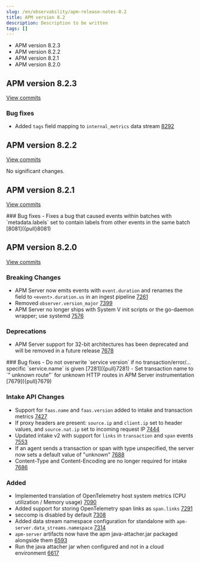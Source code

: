 ```yaml
---
slug: /en/observability/apm-release-notes-8.2
title: APM version 8.2
description: Description to be written
tags: []
---
```


<div id="apm-release-notes-8.2"></div>

* <DocLink slug="/en/observability/apm-release-notes-8.2" section="apm-version-823">APM version 8.2.3</DocLink>
* <DocLink slug="/en/observability/apm-release-notes-8.2" section="apm-version-822">APM version 8.2.2</DocLink>
* <DocLink slug="/en/observability/apm-release-notes-8.2" section="apm-version-821">APM version 8.2.1</DocLink>
* <DocLink slug="/en/observability/apm-release-notes-8.2" section="apm-version-820">APM version 8.2.0</DocLink>

<div id="apm-release-notes-8.2.3"></div>

## APM version 8.2.3

[View commits](https://github.com/elastic/apm-server/compare/v8.2.2\...v8.2.3)

<div id="bug_fixes"></div>

### Bug fixes
- Added `tags` field mapping to `internal_metrics` data stream [8292]({pull}8292)

<div id="apm-release-notes-8.2.2"></div>

## APM version 8.2.2

[View commits](https://github.com/elastic/apm-server/compare/v8.2.1\...v8.2.2)

No significant changes.

<div id="apm-release-notes-8.2.1"></div>

## APM version 8.2.1

[View commits](https://github.com/elastic/apm-server/compare/v8.2.0\...v8.2.1)

<div id="bug_fixes"></div>
### Bug fixes
- Fixes a bug that caused events within batches with `metadata.labels` set to contain labels from other events in the same batch [8081]({pull}8081)

<div id="apm-release-notes-8.2.0"></div>

## APM version 8.2.0

[View commits](https://github.com/elastic/apm-server/compare/v8.1.3\...v8.2.0)

<div id="breaking_changes"></div>

### Breaking Changes
- APM Server now emits events with `event.duration` and renames the field to `<event>.duration.us` in an ingest pipeline [7261]({pull}7261)
- Removed `observer.version_major` [7399]({pull}7399)
- APM Server no longer ships with System V init scripts or the go-daemon wrapper; use systemd [7576]({pull}7576)

<div id="deprecations"></div>

### Deprecations
- APM Server support for 32-bit architectures has been deprecated and will be removed in a future release [7678]({pull}7678)

<div id="bug_fixes"></div>
### Bug fixes
- Do not overwrite `service version` if no transaction/error/... specific `service.name` is given [7281]({pull}7281)
- Set transaction name to `"<method> unknown route"` for unknown HTTP routes in APM Server instrumentation [7679]({pull}7679)

<div id="intake_api_changes"></div>

### Intake API Changes
- Support for `faas.name` and `faas.version` added to intake and transaction metrics [7427]({pull}7427)
- If proxy headers are present: `source.ip` and `client.ip` set to header values, and `source.nat.ip` set to incoming request IP [7444]({pull}7444)
- Updated intake v2 with support for `links` in `transaction` and `span` events [7553]({pull}7553)
- If an agent sends a transaction or span with type unspecified, the server now sets a default value of "unknown" [7688]({pull}7688)
- Content-Type and Content-Encoding are no longer required for intake [7686]({pull}7686)

<div id="added"></div>

### Added
- Implemented translation of OpenTelemetry host system metrics (CPU utilization / Memory usage) [7090]({pull}7090)
- Added support for storing OpenTelemetry span links as `span.links` [7291]({pull}7291)
- seccomp is disabled by default [7308]({pull}7308)
- Added data stream namespace configuration for standalone with `apm-server.data_streams.namespace` [7314]({pull}7314)
- `apm-server` artifacts now have the apm java-attacher.jar packaged alongside them [6593]({pull}6593)
- Run the java attacher jar when configured and not in a cloud environment [6617]({pull}6617)

